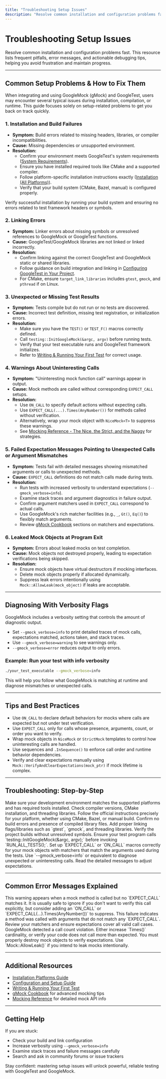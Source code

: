 ```yaml
---
title: "Troubleshooting Setup Issues"
description: "Resolve common installation and configuration problems fast. This resource lists frequent pitfalls, error messages, and actionable debugging tips, helping you avoid frustration and maintain progress."
---
```


# Troubleshooting Setup Issues

Resolve common installation and configuration problems fast. This resource lists frequent pitfalls, error messages, and actionable debugging tips, helping you avoid frustration and maintain progress.

---

## Common Setup Problems & How to Fix Them

When integrating and using GoogleMock (gMock) and GoogleTest, users may encounter several typical issues during installation, compilation, or runtime. This guide focuses solely on setup-related problems to get you back on track quickly.

### 1. Installation and Build Failures

- **Symptom:** Build errors related to missing headers, libraries, or compiler incompatibilities.
- **Cause:** Missing dependencies or unsupported environment.
- **Resolution:**
  - Confirm your environment meets GoogleTest's system requirements ([System Requirements](/getting-started/prerequisites-installation/system-requirements)).
  - Ensure you have installed required tools like CMake and a supported compiler.
  - Follow platform-specific installation instructions exactly ([Installation (All Platforms)](/getting-started/prerequisites-installation/installation-platforms)).
  - Verify that your build system (CMake, Bazel, manual) is configured properly.

<Check>
Verify successful installation by running your build system and ensuring no errors related to test framework headers or symbols.
</Check>

### 2. Linking Errors

- **Symptom:** Linker errors about missing symbols or unresolved references to GoogleMock or GoogleTest functions.
- **Cause:** GoogleTest/GoogleMock libraries are not linked or linked incorrectly.
- **Resolution:**
  - Confirm linking against the correct GoogleTest and GoogleMock static or shared libraries.
  - Follow guidance on build integration and linking in [Configuring GoogleTest in Your Project](/getting-started/prerequisites-installation/configuration-setup).
  - For CMake, ensure `target_link_libraries` includes `gtest`, `gmock`, and `pthread` if on Linux.

### 3. Unexpected or Missing Test Results

- **Symptom:** Tests compile but do not run or no tests are discovered.
- **Cause:** Incorrect test definition, missing test registration, or initialization errors.
- **Resolution:**
  - Make sure you have the `TEST()` or `TEST_F()` macros correctly defined.
  - Call `testing::InitGoogleMock(&argc, argv)` before running tests.
  - Verify that your test executable runs and GoogleTest framework initializes.
  - Refer to [Writing & Running Your First Test](/getting-started/first-steps-usage/writing-running-first-test) for correct usage.

### 4. Warnings About Uninteresting Calls

- **Symptom:** "Uninteresting mock function call" warnings appear in output.
- **Cause:** Mock methods are called without corresponding `EXPECT_CALL` setups.
- **Resolution:**
  - Use `ON_CALL` to specify default actions without expecting calls.
  - Use `EXPECT_CALL(...).Times(AnyNumber())` for methods called without verification.
  - Alternatively, wrap your mock object with `NiceMock<T>` to suppress these warnings.
  - See [Mocking Reference - The Nice, the Strict, and the Naggy](../reference/mocking.md#NiceStrictNaggy) for strategies.

### 5. Failed Expectation Messages Pointing to Unexpected Calls or Argument Mismatches

- **Symptom:** Tests fail with detailed messages showing mismatched arguments or calls to unexpected methods.
- **Cause:** `EXPECT_CALL` definitions do not match calls made during tests.
- **Resolution:**
  - Run tests with increased verbosity to understand expectations (`--gmock_verbose=info`).
  - Examine stack traces and argument diagnostics in failure output.
  - Confirm argument matchers used in `EXPECT_CALL` correspond to actual calls.
  - Use GoogleMock's rich matcher facilities (e.g., `_`, `Gt()`, `Eq()`) to flexibly match arguments.
  - Review [gMock Cookbook](../gmock_cook_book.md) sections on matchers and expectations.

### 6. Leaked Mock Objects at Program Exit

- **Symptom:** Errors about leaked mocks on test completion.
- **Cause:** Mock objects not destroyed properly, leading to expectation verifications being skipped.
- **Resolution:**
  - Ensure mock objects have virtual destructors if mocking interfaces.
  - Delete mock objects properly if allocated dynamically.
  - Suppress leak errors intentionally using `Mock::AllowLeak(mock_object)` if leaks are acceptable.

---

## Diagnosing With Verbosity Flags

GoogleMock includes a verbosity setting that controls the amount of diagnostic output.

- Set `--gmock_verbose=info` to print detailed traces of mock calls, expectations matched, actions taken, and stack traces.
- Use `--gmock_verbose=warning` to see warnings only.
- `--gmock_verbose=error` reduces output to only errors.

### Example: Run your test with info verbosity

```bash
./your_test_executable --gmock_verbose=info
```

This will help you follow what GoogleMock is matching at runtime and diagnose mismatches or unexpected calls.

---

## Tips and Best Practices

- Use `ON_CALL` to declare default behaviors for mocks where calls are expected but not under test verification.
- Use `EXPECT_CALL` only for calls whose presence, arguments, count, or order you want to verify.
- Wrap mock objects in `NiceMock` or `StrictMock` templates to control how uninteresting calls are handled.
- Use sequences and `.InSequence()` to enforce call order and runtime behavior dependencies.
- Verify and clear expectations manually using `Mock::VerifyAndClearExpectations(mock_ptr)` if mock lifetime is complex.

---

## Troubleshooting: Step-by-Step

<Steps>
<Step title="Confirm Environment and Dependencies">
Make sure your development environment matches the supported platforms and has required tools installed. Check compiler versions, CMake installation, and threading libraries.
</Step>
<Step title="Build GoogleTest and GoogleMock">
Follow the official instructions precisely for your platform, whether using CMake, Bazel, or manual build. Confirm no build errors and presence of compiled library files.
</Step>
<Step title="Link Correctly in Your Project">
Add proper linking flags/libraries such as `gtest`, `gmock`, and threading libraries. Verify the project builds without unresolved symbols.
</Step>
<Step title="Initialize GoogleMock Before Running Tests">
Ensure your test program calls `testing::InitGoogleMock(&argc, argv);` before invoking `RUN_ALL_TESTS();`.
</Step>
<Step title="Add Valid Mock Expectations">
Set up `EXPECT_CALL` or `ON_CALL` macros correctly for your mock objects with matchers that match the arguments used during the tests.
</Step>
<Step title="Run Tests with Verbose Output If Needed">
Use `--gmock_verbose=info` or equivalent to diagnose unexpected or uninteresting calls. Read the detailed messages to adjust expectations.
</Step>
</Steps>

---

## Common Error Messages Explained

<AccordionGroup title="Common Error Messages">
<Accordion title="Uninteresting mock function call">
This warning appears when a mock method is called but no `EXPECT_CALL` matches it. It is usually safe to ignore if you don't want to verify this call explicitly, but consider adding an `ON_CALL` or `EXPECT_CALL(...).Times(AnyNumber())` to suppress.
</Accordion>
<Accordion title="Unexpected mock function call">
This failure indicates a method was called with arguments that do not match any `EXPECT_CALL`. Review your matchers and ensure expectations cover all valid call cases.
</Accordion>
<Accordion title="Mock function called more times than expected">
GoogleMock detected a call count violation. Either increase `Times()` cardinality, or verify your code does not call more than expected.
</Accordion>
<Accordion title="Leaked mock object">
You must properly destroy mock objects to verify expectations. Use `Mock::AllowLeak()` if you intend to leak mocks intentionally.
</Accordion>
</AccordionGroup>

---

## Additional Resources

- [Installation Platforms Guide](/getting-started/prerequisites-installation/installation-platforms)
- [Configuration and Setup Guide](/getting-started/prerequisites-installation/configuration-setup)
- [Writing & Running Your First Test](/getting-started/first-steps-usage/writing-running-first-test)
- [gMock Cookbook](../gmock_cook_book.md) for advanced mocking tips
- [Mocking Reference](../reference/mocking.md) for detailed mock API info

---

## Getting Help

If you are stuck:

- Check your build and link configuration
- Increase verbosity using `--gmock_verbose=info`
- Examine stack traces and failure messages carefully
- Search and ask in community forums or issue trackers

Stay confident: mastering setup issues will unlock powerful, reliable testing with GoogleTest and GoogleMock.
